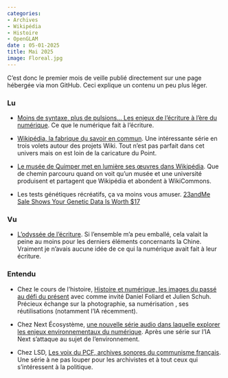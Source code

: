 ```yaml
---
categories:
- Archives 
- Wikipédia
- Histoire
- OpenGLAM
date : 05-01-2025
title: Mai 2025
image: Floreal.jpg
---
```


C'est donc le premier mois de veille publié directement sur une page hébergée via mon GitHub. Ceci explique un contenu un peu plus léger.

### Lu

* [Moins de syntaxe, plus de pulsions… Les enjeux de l’écriture à l’ère du numérique](https://theconversation.com/moins-de-syntaxe-plus-de-pulsions-les-enjeux-de-lecriture-a-lere-du-numerique-254151). Ce que le numérique fait à l'écriture.

* [Wikipédia, la fabrique du savoir en commun](https://basta.media/wikipedia-la-fabrique-du-savoir-en-commun ). Une intéressante série en trois volets autour des projets Wiki. Tout n'est pas parfait dans cet univers mais on est loin de la caricature du Point.

* [Le musée de Quimper met en lumière ses œuvres dans Wikipédia](https://www.zdnet.fr/blogs/l-esprit-libre/le-musee-de-quimper-met-en-lumiere-ses-oeuvres-dans-wikipedia-474944.htm).  Que de chemin parcouru quand on voit qu'un musée et une université produisent et partagent que Wikipédia et abondent à WikiCommons. 

* Les tests génétiques récréatifs, ça va moins vous amuser. [23andMe Sale Shows Your Genetic Data Is Worth $17](https://www.404media.co/23andme-sale-shows-your-genetic-data-is-worth-17/)


### Vu

* [L'odyssée de l'écriture](https://www.arte.tv/fr/videos/RC-020387/l-odyssee-de-l-ecriture/). Si l'ensemble m'a peu emballé, cela valait la peine au moins pour les derniers éléments concernants la Chine. Vraiment je n'avais aucune idée de ce qui la numérique avait fait à leur écriture.

### Entendu

* Chez le cours de l'histoire, [Histoire et numérique, les images du passé au défi du présent](https://www.radiofrance.fr/franceculture/podcasts/le-cours-de-l-histoire/histoire-et-numerique-les-images-du-passe-au-defi-du-present-7907085) avec comme invité Daniel Foliard et Julien Schuh. Précieux échange sur la photographie, sa numérisation , ses réutilisations (notamment l'IA récemment). 

* Chez Next Écosystème, [une nouvelle série audio dans laquelle explorer les enjeux environnementaux du numérique](https://next.ink/podcast/next-lance-ecosysteme-une-nouvelle-serie-audio-sur-les-enjeux-environnementaux-du-numerique/). Après une série sur l'IA Next s'attaque au sujet de l'environnement.

* Chez LSD, [Les voix du PCF, archives sonores du communisme français](https://www.radiofrance.fr/franceculture/podcasts/serie-les-voix-du-pcf-archives-sonores-du-communisme-francais). Une série à ne pas louper pour les archivistes et à tout ceux qui s'intéressent à la politique. 